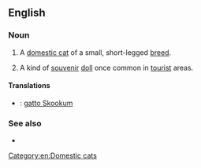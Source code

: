 {{also|skookum}}

==English==

===Noun===
{{en-noun}}

# A [[domestic cat]] of a small, short-legged [[breed]].
# {{cx|US|historical|lang=en}} A kind of [[souvenir]] [[doll]] once common in [[tourist]] areas.

====Translations====
{{checktrans-top}}
* {{ttbc|it}}: [[gatto Skookum]]
{{trans-mid}}

{{trans-bottom}}

===See also===
* {{pedia|Skookum (cat)}}

[[Category:en:Domestic cats]]